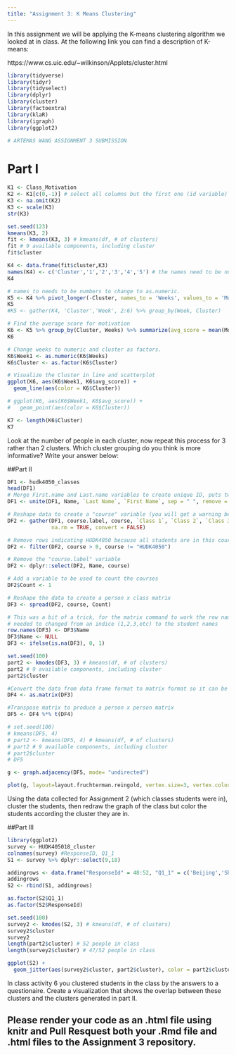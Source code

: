 ```yaml
---
title: "Assignment 3: K Means Clustering"
---
```


In this assignment we will be applying the K-means clustering algorithm we looked at in class. At the following link you can find a description of K-means:

https://www.cs.uic.edu/~wilkinson/Applets/cluster.html


```r
library(tidyverse)
library(tidyr)
library(tidyselect)
library(dplyr)
library(cluster)
library(factoextra)
library(klaR)
library(igraph)
library(ggplot2)

# ARTEMAS WANG ASSIGNMENT 3 SUBMISSION 
```

# Part I
```r


K1 <- Class_Motivation
K2 <- K1[c(0,-1)] # select all columns but the first one (id variable)
K3 <- na.omit(K2)
K3 <- scale(K3)
str(K3)

set.seed(123)
kmeans(K3, 2)
fit <- kmeans(K3, 3) # kmeans(df, # of clusters)
fit # 9 available components, including cluster
fit$cluster

K4 <- data.frame(fit$cluster,K3)
names(K4) <- c('Cluster','1','2','3','4','5') # the names need to be numbers. 
K4

# names_to needs to be numbers to change to as.numeric.
K5 <- K4 %>% pivot_longer(-Cluster, names_to = 'Weeks', values_to = 'Motivation') 
K5 
#K5 <- gather(K4, 'Cluster','Week', 2:6) %>% group_by(Week, Cluster)

# Find the average score for motivation
K6 <- K5 %>% group_by(Cluster, Weeks) %>% summarize(avg_score = mean(Motivation))
K6

# Change weeks to numeric and cluster as factors. 
K6$Week1 <- as.numeric(K6$Weeks)
K6$Cluster <- as.factor(K6$Cluster)

# Visualize the Cluster in line and scatterplot
ggplot(K6, aes(K6$Week1, K6$avg_score)) +
  geom_line(aes(color = K6$Cluster))

# ggplot(K6, aes(K6$Week1, K6$avg_score)) +
#   geom_point(aes(color = K6$Cluster))

K7 <- length(K6$Cluster)
K7


```


Look at the number of people in each cluster, now repeat this process for 3 rather than 2 clusters. Which cluster grouping do you think is more informative? Write your answer below:

##Part II

```r

DF1 <- hudk4050_classes
head(DF1)
# Merge First.name and Last.name variables to create unique ID, puts two columns into 1 column
DF1 <- unite(DF1, Name, `Last Name`, `First Name`, sep = " ", remove = TRUE)

# Reshape data to create a "course" variable (you will get a warning because there are missing cells)
DF2 <- gather(DF1, course.label, course, `Class 1`, `Class 2`, `Class 3`, `Class 4`, `Class 5`, 'Class 6', 
              na.rm = TRUE, convert = FALSE)

# Remove rows indicating HUDK4050 because all students are in this course and it will overwhelm the graph
DF2 <- filter(DF2, course > 0, course != "HUDK4050")

# Remove the "course.label" variable
DF2 <- dplyr::select(DF2, Name, course)

# Add a variable to be used to count the courses
DF2$Count <- 1

# Reshape the data to create a person x class matrix
DF3 <- spread(DF2, course, Count)

# This was a bit of a trick, for the matrix command to work the row names 
# needed to changed from an indice (1,2,3,etc) to the student names 
row.names(DF3) <- DF3$Name
DF3$Name <- NULL
DF3 <- ifelse(is.na(DF3), 0, 1) 

set.seed(100)
part2 <- kmodes(DF3, 3) # kmeans(df, # of clusters)
part2 # 9 available components, including cluster
part2$cluster

#Convert the data from data frame format to matrix format so it can be transposed
DF4 <- as.matrix(DF3)

#Transpose matrix to produce a person x person matrix
DF5 <- DF4 %*% t(DF4)

# set.seed(100)
# kmeans(DF5, 4)
# part2 <- kmeans(DF5, 4) # kmeans(df, # of clusters)
# part2 # 9 available components, including cluster
# part2$cluster
# DF5

g <- graph.adjacency(DF5, mode= "undirected")

plot(g, layout=layout.fruchterman.reingold, vertex.size=3, vertex.color=part2$cluster, margin = -0.4, edge.arrow.size = 0.4)

```


Using the data collected for Assignment 2 (which classes students were in), cluster the students, then redraw the graph of the class but color the students according the cluster they are in.

##Part III

```r

library(ggplot2)
survey <- HUDK405018_cluster
colnames(survey) #ResponseID, Q1_1
S1 <- survey %>% dplyr::select(9,18) 

addingrows <- data.frame("ResponseId" = 48:52, "Q1_1" = c('Beijing','Shanghai','Beijing','Shanghai','Beijing'))
addingrows
S2 <- rbind(S1, addingrows)

as.factor(S2$Q1_1)
as.factor(S2$ResponseId)

set.seed(100)
survey2 <- kmodes(S2, 3) # kmeans(df, # of clusters)
survey2$cluster
survey2
length(part2$cluster) # 52 people in class
length(survey2$cluster) # 47/52 people in class

ggplot(S2) +
  geom_jitter(aes(survey2$cluster, part2$cluster), color = part2$cluster)


```


In class activity 6 you clustered students in the class by the answers to a questionaire. Create a visualization that shows the overlap between these clusters and the clusters generated in part II.

## Please render your code as an .html file using knitr and Pull Resquest both your .Rmd file and .html files to the Assignment 3 repository.

